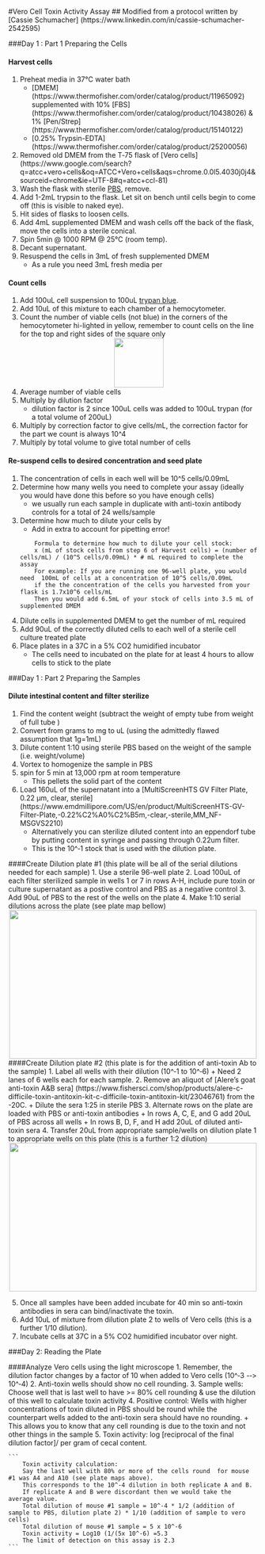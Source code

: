 #Vero Cell Toxin Activity Assay 
## Modified from a protocol written by [Cassie Schumacher] (https://www.linkedin.com/in/cassie-schumacher-2542595)

###Day 1 : Part 1 Preparing the Cells

#### Harvest cells
1. Preheat media in 37°C water bath
	* [DMEM] (https://www.thermofisher.com/order/catalog/product/11965092) supplemented with 10% [FBS] (https://www.thermofisher.com/order/catalog/product/10438026) & 1% [Pen/Strep] (https://www.thermofisher.com/order/catalog/product/15140122)
	* [0.25% Trypsin-EDTA] (https://www.thermofisher.com/order/catalog/product/25200056)
2. Removed old DMEM from  the T‐75 flask  of [Vero cells] (https://www.google.com/search?q=atcc+vero+cells&oq=ATCC+Vero+cells&aqs=chrome.0.0l5.4030j0j4&sourceid=chrome&ie=UTF-8#q=atcc+ccl-81)
3. Wash the flask with sterile [PBS](https://www.thermofisher.com/order/catalog/product/10010023), remove.
3. Add 1-2mL trypsin to the flask. Let sit on bench until cells begin to come off (this is visible to naked eye).
4. Hit sides of flasks to loosen cells. 
5. Add 4mL supplemented DMEM and wash cells off the back of the flask, move the cells into a sterile conical.
5. Spin 5min @ 1000 RPM @ 25°C (room temp).
5. Decant supernatant.
6. Resuspend the cells in 3mL of fresh supplemented DMEM
	+ As a rule you need 3mL fresh media per 

#### Count cells
1.	Add 100uL cell suspension to 100uL [trypan blue](https://www.thermofisher.com/order/catalog/product/15250061).
2.	Add 10uL of this mixture to each chamber of a hemocytometer.
3. Count the number of viable cells (not blue) in the corners of the hemocytometer hi-lighted in yellow, remember to count cells on the line for the top and right sides of the square only 
<div style="text-align:center"><img src ="hthttps://cloud.githubusercontent.com/assets/10421686/17569669/4b216796-5f17-11e6-8a21-c3bcc9eec3e8.jpg" width="100" height="100" /></div> 
4.	Average number of viable cells
5.	Multiply by dilution factor 
	+ dilution factor is 2 since 100uL cells was added to 100uL trypan (for a total volume of 200uL)
6.	Multiply by correction factor to give cells/mL, the correction factor for the part we count is always 10^4
7.	Multiply by total volume to give total number of cells

#### Re-suspend cells to desired concentration and seed plate 
1. The concentration of cells in each well will be 10^5 cells/0.09mL 
2. Determine how many wells you need  to complete your assay (ideally you would have done this before so you have enough cells)
	+ we usually run each sample in duplicate with anti-toxin antibody controls for a total of 24 wells/sample
3. Determine how much to dilute your cells by 
 	+ Add in extra to account for pipetting error! 
 
	```
		Formula to determine how much to dilute your cell stock:     
		x (mL of stock cells from step 6 of Harvest cells) = (number of cells/mL) / (10^5 cells/0.09mL) * # mL required to complete the assay 
		For example: If you are running one 96-well plate, you would need  100mL of cells at a concentration of 10^5 cells/0.09mL 
		if the the concentration of the cells you harvested from your flask is 1.7x10^6 cells/mL 
		Then you would add 6.5mL of your stock of cells into 3.5 mL of supplemented DMEM 
 	```
4. Dilute cells in supplemented DMEM to get the number of mL required 
5. Add 90uL of the correctly diluted cells to each well of a sterile cell culture treated plate
6.  Place plates in a 37C in a 5% CO2 humidified incubator
	+ The cells need to incubated on the plate for at least 4 hours to allow cells to stick to the plate  

###Day 1 : Part 2 Preparing the Samples  

#### Dilute intestinal content and filter sterilize  
1.	Find the content weight (subtract the weight of empty tube from weight of full tube ) 
2.	Convert from grams to mg to uL (using the admittedly flawed assumption that 1g=1mL)
3.  Dilute content 1:10 using sterile PBS based on the weight of the sample (i.e. weight/volume)
4. 	Vortex to homogenize the sample in PBS
5. spin for 5 min at 13,000 rpm at room temperature
	+ This pellets the solid part of the content 
6. Load 160uL of the supernatant into a [MultiScreenHTS GV Filter Plate, 0.22 µm, clear, sterile] (https://www.emdmillipore.com/US/en/product/MultiScreenHTS-GV-Filter-Plate,-0.22%C2%A0%C2%B5m,-clear,-sterile,MM_NF-MSGVS2210)
	+ Alternatively you can sterilize diluted content  into an eppendorf tube by putting content in syringe and passing through 0.22um filter. 
	+ This is the 10^‐1 stock that is used with the dilution plate.

####Create Dilution plate #1 (this plate will be all of the serial dilutions needed for each sample) 
1. Use a sterile 96-well plate
2. Load 100uL of each filter sterilized sample in wells 1 or 7 in rows A-H, include pure toxin or culture supernatant as a postive control and PBS as a negative control 
3. Add 90uL of PBS to the rest of the wells on the plate
4. Make 1:10 serial dilutions across the plate (see plate map bellow) 
<div style="text-align:center"><img src ="https://cloud.githubusercontent.com/assets/10421686/17569675/523a1b04-5f17-11e6-926b-e5253f54a7ac.jpg" width="500" height="300" /></div> 


####Create Dilution plate #2 (this plate is for the addition of  anti-toxin Ab to the sample)
1. Label all wells with their dilution (10^‐1  to 10^‐6)
  	+  Need 2 lanes of 6 wells each for each sample.
2.  Remove an aliquot of [Alere's goat anti-toxin A&B sera] (https://www.fishersci.com/shop/products/alere-c-difficile-toxin-antitoxin-kit-c-difficile-toxin-antitoxin-kit/23046761) from the -20C.
	+  Dilute the sera 1:25 in sterile PBS 
3.	Alternate rows on the plate are  loaded with PBS or anti-toxin antibodies 
	+ In rows A, C, E, and G add 20uL of PBS  across all wells
	+ In rows B, D, F, and H add 20uL of diluted anti-toxin sera 
4. Transfer 20uL from appropriate sample/wells on dilution plate 1 to appropriate wells on this plate  (this is a further 1:2 dilution)
<div style="text-align:center"><img src ="https://cloud.githubusercontent.com/assets/10421686/17569686/5c28996a-5f17-11e6-9b92-11ff5c4e28ae.jpg" width="500" height="300" /></div> 
5. Once all samples have been added incubate for 40 min so anti-toxin antibodies in sera can bind/inactivate the toxin. 
6. Add 10uL of mixture from  dilution plate 2 to wells of Vero cells (this is a further 1/10 dilution).
7. Incubate cells at 37C in a 5% CO2 humidified incubator over night.

###Day 2:  Reading the Plate 

####Analyze Vero cells using the light microscope
1.	Remember, the dilution factor changes by a factor of 10 when added to Vero cells (10^‐3  -­‐> 10^‐4)
2.	Anti-toxin wells should show no cell rounding.
3.	Sample wells: Choose well that is last well to have >= 80% cell rounding & use the dilution of this well to calculate  toxin activity 
4.	Positive control: Wells with higher concentrations of toxin  diluted in PBS should be round while the counterpart wells added to the anti-toxin sera should have no rounding. 
	+ This allows you to know that any cell rounding is due to the toxin and not other things in the sample 
5. 	Toxin activity:  log [reciprocal of the final dilution factor]/ per gram of cecal content.

	```
		Toxin activity calculation: 
		Say the last well with 80% or more of the cells round  for mouse #1 was A4 and A10 (see plate maps above).
		This corresponds to the 10^-4 dilution in both replicate A and B. 
		If replicate A and B were discordant then we would take the average value. 
		Total dilution of mouse #1 sample = 10^-4 * 1/2 (addition of sample to PBS, dilution plate 2) * 1/10 (addition of sample to vero cells) 
		Total dilution of mouse #1 sample = 5 x 10^-6 
		Toxin activity = Log10 (1/(5x 10^-6) =5.3 
		The limit of detection on this assay is 2.3 
 	```

